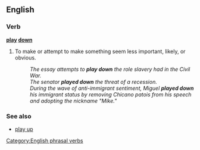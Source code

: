 ==English==
===Verb===
'''[[play]] [[down]]'''
# {{idiom}} To make or attempt to make something seem less important, likely, or obvious.  
#: ''The essay attempts to '''play down''' the role slavery had in the Civil War.''
#: ''The senator '''played down''' the threat of a recession.''
#: ''During the wave of anti-immigrant sentiment, Miguel '''played down''' his immigrant status by removing Chicano patois from his speech and adopting the nickname "Mike."''

===See also===
*[[play up]]

[[Category:English phrasal verbs]]